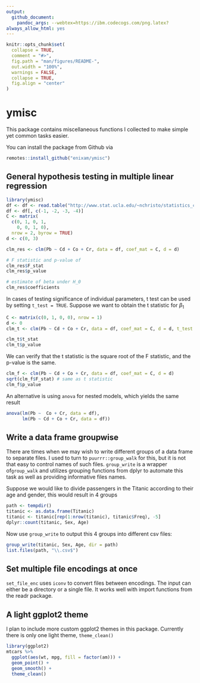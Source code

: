 ```yaml
---
output: 
  github_document:
    pandoc_args: --webtex=https://ibm.codecogs.com/png.latex?
always_allow_html: yes
---
```


```r
knitr::opts_chunk$set(
  collapse = TRUE,
  comment = "#>",
  fig.path = "man/figures/README-",
  out.width = "100%",
  warnings = FALSE,
  collapse = TRUE,
  fig.align = "center"
)
```

# ymisc

This package contains miscellaneous functions I collected to make simple yet common tasks easier. 


You can install the package from Github via

``` r
remotes::install_github("enixam/ymisc")
```


## General hypothesis testing in multiple linear regression 

<!-- A general hypothesis in multiple linear regression can be expressed in the following matrix form  -->

<!-- $$ -->
<!-- C\boldsymbol{\beta} = \boldsymbol{d} -->
<!-- $$ -->

<!-- where $C$ is an $m \times n$ matrix, $\boldsymbol{\beta}$ is an $p$-dimensional (including the intercept) parameter to estimate, and $\boldsymbol{d}$ is an $m$-dimensional vector. $C$ and $\boldsymbol{d}$ are specified by the hypothesis to be tested. For example, if we want to test the following hypothesis with two constraints for a linear model with 3 predictors  -->

<!-- $$ -->
<!-- \begin{aligned} -->
<!-- H_0&: \beta_1 + \beta_3 = 0 \quad \text{and} \quad \beta_2 = 3   \\ -->
<!-- H_1&: \text{otherwise}  -->
<!-- \end{aligned} -->
<!-- $$ -->
<!-- Then this hypothesis can be expressed as  -->

<!-- $$ -->
<!-- \begin{bmatrix} -->
<!-- 0 & 1 & 0 & 1 \\ -->
<!-- 0 & 0 & 1 & 0 \\ -->
<!-- \end{bmatrix} -->
<!-- \begin{bmatrix} -->
<!-- \beta_0 \\ -->
<!-- \beta_1 \\ -->
<!-- \beta_2 \\ -->
<!-- \beta_3 \\ -->
<!-- \end{bmatrix} -->
<!-- =  -->
<!-- \begin{bmatrix} -->
<!-- 0 \\ -->
<!-- 3 \\ -->
<!-- \end{bmatrix} -->
<!-- $$ -->
<!-- `clm` returns the F-statistic and p value associated with such test. It also returns the estimated $\sigma^2$ and $\boldsymbol{\beta}$ under $H_0$, i.e. the equality constrained model.  -->

```r
library(ymisc)
df <- df <- read.table("http://www.stat.ucla.edu/~nchristo/statistics_c173_c273/jura.txt", header=TRUE)
df <- df[, c(-1, -2, -3, -4)]
C <- matrix(
  c(0, 1, 0, 1,
    0, 0, 1, 0),
  nrow = 2, byrow = TRUE)
d <- c(0, 3)

clm_res <- clm(Pb ~ Cd + Co + Cr, data = df, coef_mat = C, d = d)

# F statistic and p-value of 
clm_res$F_stat
clm_res$p_value

# estimate of beta under H_0
clm_res$coefficients
```


In cases of testing significance of individual parameters, t test can be used by setting `t_test = TRUE`. Suppose we want to obtain the t statistic for $\beta_1$ 

```r
C <- matrix(c(0, 1, 0, 0), nrow = 1)
d <- 0
clm_t <- clm(Pb ~ Cd + Co + Cr, data = df, coef_mat = C, d = d, t_test = TRUE)

clm_t$t_stat
clm_t$p_value
```

We can verify that the t statistic is the square root of the F statistic, and the p-value is the same. 


```r
clm_f <- clm(Pb ~ Cd + Co + Cr, data = df, coef_mat = C, d = d)
sqrt(clm_f$F_stat) # same as t statistic
clm_f$p_value
```

An alternative is using `anova` for nested models, which yields the same result

```r
anova(lm(Pb ~  Co + Cr, data = df),
      lm(Pb ~ Cd + Co + Cr, data = df))
```

## Write a data frame groupwise 

There are times when we may wish to write different groups of a data frame to separate files. I used to turn to `puurrr::group_walk` for this, but it is not that easy to control names of such files. `group_write` is a wrapper of`group_walk` and utilizes grouping functions from dplyr to automate this task as well as providing informative files names.   

Suppose we would like to divide passengers in the Titanic according to their age and gender, this would result in 4 groups 

```r
path <- tempdir()
titanic <- as.data.frame(Titanic)
titanic <- titanic[rep(1:nrow(titanic), titanic$Freq), -5]
dplyr::count(titanic, Sex, Age)
```

Now use `group_write` to output this 4 groups into different csv files: 

```r
group_write(titanic, Sex, Age, dir = path)
list.files(path, "\\.csv$")
```



## Set multiple file encodings at once 

`set_file_enc` uses `iconv` to convert files between encodings. The input can either be a directory or a single file. It works well with import functions from the readr package. 



## A light ggplot2 theme

I plan to include more custom ggplot2 themes in this package. Currently there is only one light theme, `theme_clean()`  

```r
library(ggplot2)
mtcars %>%
  ggplot(aes(wt, mpg, fill = factor(am))) + 
  geom_point() + 
  geom_smooth() + 
  theme_clean()
```


